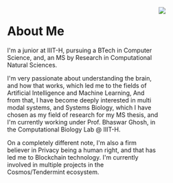 <div style="float: left; width: 70%">
<h1>About Me</h1>

I'm a junior at IIIT-H, pursuing a BTech in Computer Science, and, an MS by Research in Computational Natural Sciences.<br/>

I'm very passionate about understanding the brain, and how that works, which led me to the fields of Artificial Intelligence and Machine Learning, And from that, I have become deeply interested in multi modal systems, and Systems Biology, which I have chosen as my field of research for my MS thesis, and I'm currently working under Prof. Bhaswar Ghosh, in the Computational Biology Lab @ IIIT-H. 

On a completely different note, I'm also a firm believer in Privacy being a human right, and that has led me to Blockchain technology. I'm currently involved in multiple projects in the Cosmos/Tendermint ecosystem.
</div>

<div style="float: right; width: 30%">
<img src="https://avatars2.githubusercontent.com/u/31479595?s=460&u=39c7f2d482219055560d44f42f9007d16ba883b2&v=4"/>
</div>


